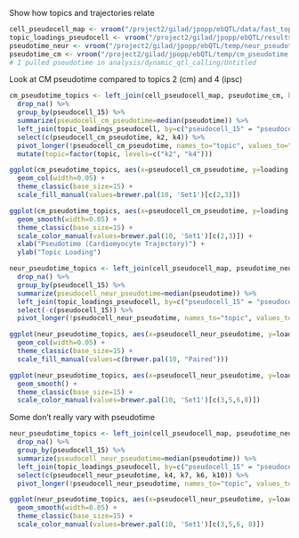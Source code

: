 Show how topics and trajectories relate

```r
cell_pseudocell_map <- vroom("/project2/gilad/jpopp/ebQTL/data/fast_topics/cell_pseudocell_mapping.tsv")
topic_loadings_pseudocell <- vroom("/project2/gilad/jpopp/ebQTL/results/fast_topics/fasttopics_10topics_loadings.tsv")
pseudotime_neur <- vroom("/project2/gilad/jpopp/ebQTL/temp/neur_pseudotime.tsv")
pseudotime_cm <- vroom("/project2/gilad/jpopp/ebQTL/temp/cm_pseudotime.tsv")
# I pulled pseudotime in analysis/dynamic_qtl_calling/Untitled
```

Look at CM pseudotime compared to topics 2 (cm) and 4 (ipsc)
```r
cm_pseudotime_topics <- left_join(cell_pseudocell_map, pseudotime_cm, by="cell") %>%
  drop_na() %>%
  group_by(pseudocell_15) %>%
  summarize(pseudocell_cm_pseudotime=median(pseudotime)) %>%
  left_join(topic_loadings_pseudocell, by=c("pseudocell_15" = "pseudocell")) %>%
  select(c(pseudocell_cm_pseudotime, k2, k4)) %>%
  pivot_longer(!pseudocell_cm_pseudotime, names_to="topic", values_to="loading") %>%
  mutate(topic=factor(topic, levels=c("k2", "k4")))

ggplot(cm_pseudotime_topics, aes(x=pseudocell_cm_pseudotime, y=loading, fill=topic)) +
  geom_col(width=0.05) +
  theme_classic(base_size=15) +
  scale_fill_manual(values=brewer.pal(10, 'Set1')[c(2,3)])
```

```r
ggplot(cm_pseudotime_topics, aes(x=pseudocell_cm_pseudotime, y=loading, color=topic)) +
  geom_smooth(width=0.05) +
  theme_classic(base_size=15) +
  scale_color_manual(values=brewer.pal(10, 'Set1')[c(2,3)]) +
  xlab("Pseudotime (Cardiomyocyte Trajectory)") +
  ylab("Topic Loading")
```


```r
neur_pseudotime_topics <- left_join(cell_pseudocell_map, pseudotime_neur, by="cell") %>%
  drop_na() %>%
  group_by(pseudocell_15) %>%
  summarize(pseudocell_neur_pseudotime=median(pseudotime)) %>%
  left_join(topic_loadings_pseudocell, by=c("pseudocell_15" = "pseudocell")) %>%
  select(-c(pseudocell_15)) %>%
  pivot_longer(!pseudocell_neur_pseudotime, names_to="topic", values_to="loading")

ggplot(neur_pseudotime_topics, aes(x=pseudocell_neur_pseudotime, y=loading, fill=topic)) +
  geom_col(width=0.05) +
  theme_classic(base_size=15) +
  scale_fill_manual(values=c(brewer.pal(10, "Paired")))

ggplot(neur_pseudotime_topics, aes(x=pseudocell_neur_pseudotime, y=loading, color=topic)) +
  geom_smooth() +
  theme_classic(base_size=15) +
  scale_color_manual(values=brewer.pal(10, 'Set1')[c(3,5,6,8)])
```
Some don't really vary with pseudotime
```r
neur_pseudotime_topics <- left_join(cell_pseudocell_map, pseudotime_neur, by="cell") %>%
  drop_na() %>%
  group_by(pseudocell_15) %>%
  summarize(pseudocell_neur_pseudotime=median(pseudotime)) %>%
  left_join(topic_loadings_pseudocell, by=c("pseudocell_15" = "pseudocell")) %>%
  select(c(pseudocell_neur_pseudotime, k4, k7, k6, k10)) %>%
  pivot_longer(!pseudocell_neur_pseudotime, names_to="topic", values_to="loading")

ggplot(neur_pseudotime_topics, aes(x=pseudocell_neur_pseudotime, y=loading, color=topic)) +
  geom_smooth(width=0.05) +
  theme_classic(base_size=15) +
  scale_color_manual(values=brewer.pal(10, 'Set1')[c(3,5,6, 8)])
```

